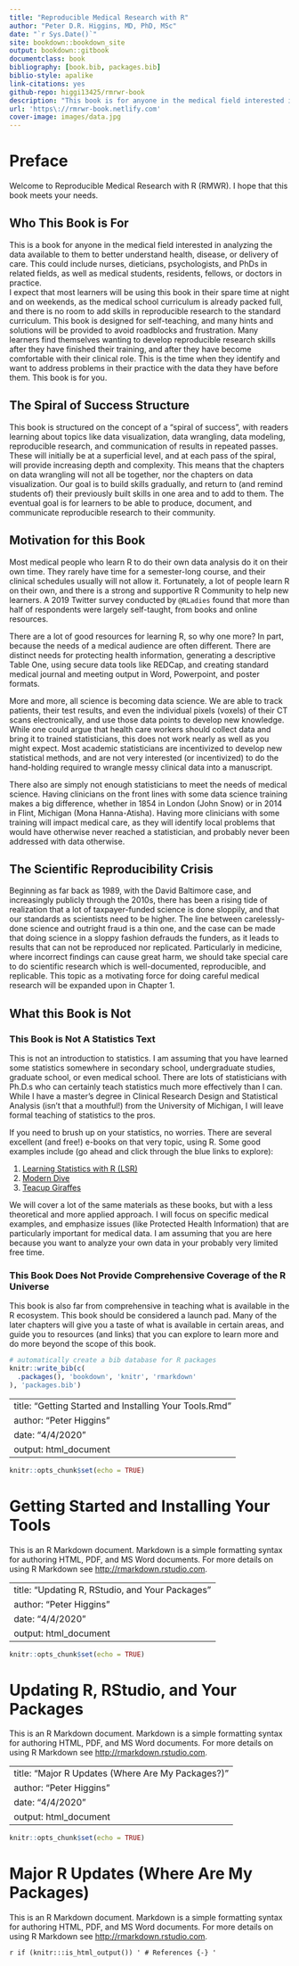 ```yaml
--- 
title: "Reproducible Medical Research with R"
author: "Peter D.R. Higgins, MD, PhD, MSc"
date: "`r Sys.Date()`"
site: bookdown::bookdown_site
output: bookdown::gitbook
documentclass: book
bibliography: [book.bib, packages.bib]
biblio-style: apalike
link-citations: yes
github-repo: higgi13425/rmrwr-book
description: "This book is for anyone in the medical field interested in learning R to analyze available health data."
url: 'https\://rmrwr-book.netlify.com'
cover-image: images/data.jpg
---
```


# Preface
Welcome to Reproducible Medical Research with R (RMWR). I hope that this book meets your needs.     

## Who This Book is For
This is a book for anyone in the medical field interested in analyzing the data available to them to better understand health, disease, or delivery of care. This could include nurses, dieticians, psychologists, and PhDs in related fields, as well as medical students, residents, fellows, or doctors in practice.     
I expect that most learners will be using this book in their spare time at night and on weekends, as the medical school curriculum is already packed full, and there is no room to add skills in reproducible research to the standard curriculum. This book is designed for self-teaching, and many hints and solutions will be provided to avoid roadblocks and frustration. 
Many learners find themselves wanting to develop reproducible research skills after they have finished their training, and after they have become comfortable with their clinical role. This is the time when they identify and want to address problems in their practice with the data they have before them. This book is for you.

## The Spiral of Success Structure
This book is structured on the concept of a "spiral of success", with readers learning about topics like data visualization, data wrangling, data modeling, reproducible research, and communication of results in repeated passes. These will initially be at a superficial level, and at each pass of the spiral, will provide increasing depth and complexity. This means that the chapters on data wrangling will not all be together, nor the chapters on data visualization. Our goal is to build skills gradually, and return to (and remind students of) their previously built skills in one area and to add to them. The eventual goal is for learners to be able to produce, document, and communicate reproducible research to their community.

## Motivation for this Book
Most medical people who learn R to do their own data analysis do it on their own time. They rarely have time for a semester-long course, and their clinical schedules usually will not allow it. Fortunately, a lot of people learn R on their own, and there is a strong and supportive R Community to help new learners. A 2019 Twitter survey conducted by `@RLadies` found that more than half of respondents were largely self-taught, from books and online resources.     

There are a lot of good resources for learning R, so why one more? In part, because the needs of a medical audience are often different. There are distinct needs for protecting health information, generating a descriptive Table One, using secure data tools like REDCap, and creating standard medical journal and meeting output in Word, Powerpoint, and poster formats.     

More and more, all science is becoming data science. We are able to track patients, their test results, and even the individual pixels (voxels) of their CT scans electronically, and use those data points to develop new knowledge. While one could argue that health care workers should collect data and bring it to trained statisticians, this does not work nearly as well as you might expect. Most academic statisticians are incentivized to develop new statistical methods, and are not very interested (or incentivized) to do the hand-holding required to wrangle messy clinical data into a manuscript.      

There also are simply not enough statisticians to meet the needs of medical science. Having clinicians on the front lines with some data science training makes a big difference, whether in 1854 in London (John Snow) or in 2014 in Flint, Michigan (Mona Hanna-Atisha). Having more clinicians with some training will impact medical care, as they will identify local problems that would have otherwise never reached a statistician, and probably never been addressed with data otherwise. 

## The Scientific Reproducibility Crisis
Beginning as far back as 1989, with the David Baltimore case, and increasingly publicly through the 2010s, there has been a rising tide of realization that a lot of taxpayer-funded science is done sloppily, and that our standards as scientists need to be higher. The line between carelessly-done science and outright fraud is a thin one, and the case can be made that doing science in a sloppy fashion defrauds the funders, as it leads to results that can not be reproduced nor replicated. Particularly in medicine, where incorrect findings can cause great harm, we should take special care to do scientific research which is well-documented, reproducible, and replicable. This topic as a motivating force for doing careful medical research will be expanded upon in Chapter 1.

## What this Book is Not

### This Book is Not A Statistics Text
This is not an introduction to statistics. I am assuming that you have learned some statistics somewhere in secondary school, undergraduate studies, graduate school, or even medical school. There are lots of statisticians with Ph.D.s who can certainly teach statistics much more effectively than I can. While I have a master's degree in Clinical Research Design and Statistical Analysis (isn't that a mouthful!) from the University of Michigan, I will leave formal teaching of statistics to the pros.      

If you need to brush up on your statistics, no worries. There are several excellent (and free!) e-books on that very topic, using R. Some good examples include (go ahead and click through the blue links to explore):     

1. [Learning Statistics with R (LSR)](https://learningstatisticswithr-bookdown.netlify.com)
2. [Modern Dive](https://bookdown.org/fjmcgrade/ismaykim/)
3. [Teacup Giraffes](https://tinystats.github.io/teacups-giraffes-and-statistics/index.html)


We will cover a lot of the same materials as these books, but with a less theoretical and more applied approach. I will focus on specific medical examples, and emphasize issues (like Protected Health Information) that are particularly important for medical data. I am assuming that you are here because you want to analyze your own data in your probably very limited free time.

### This Book Does Not Provide Comprehensive Coverage of the R Universe
This book is also far from comprehensive in teaching what is available in the R ecosystem. This book should be considered a launch pad. Many of the later chapters will give you a taste of what is available in certain areas, and guide you to resources (and links) that you can explore to learn more and do more beyond the scope of this book.    





```r
# automatically create a bib database for R packages
knitr::write_bib(c(
  .packages(), 'bookdown', 'knitr', 'rmarkdown'
), 'packages.bib')
```

<!--chapter:end:index.Rmd-->

---
title: "Getting Started and Installing Your Tools.Rmd"
author: "Peter Higgins"
date: "4/4/2020"
output: html_document
---

```r
knitr::opts_chunk$set(echo = TRUE)
```

# Getting Started and Installing Your Tools

This is an R Markdown document. Markdown is a simple formatting syntax for authoring HTML, PDF, and MS Word documents. For more details on using R Markdown see <http://rmarkdown.rstudio.com>.


<!--chapter:end:io02-getting-started.Rmd-->

---
title: "Updating R, RStudio, and Your Packages"
author: "Peter Higgins"
date: "4/4/2020"
output: html_document
---

```r
knitr::opts_chunk$set(echo = TRUE)
```

# Updating R, RStudio, and Your Packages

This is an R Markdown document. Markdown is a simple formatting syntax for authoring HTML, PDF, and MS Word documents. For more details on using R Markdown see <http://rmarkdown.rstudio.com>.


<!--chapter:end:io04-updating.Rmd-->

---
title: "Major R Updates (Where Are My Packages?)"
author: "Peter Higgins"
date: "4/4/2020"
output: html_document
---

```r
knitr::opts_chunk$set(echo = TRUE)
```

# Major R Updates (Where Are My Packages)

This is an R Markdown document. Markdown is a simple formatting syntax for authoring HTML, PDF, and MS Word documents. For more details on using R Markdown see <http://rmarkdown.rstudio.com>.


<!--chapter:end:io07-major-updates.Rmd-->

`r if (knitr:::is_html_output()) '
# References {-}
'`

<!--chapter:end:io12-references.Rmd-->

